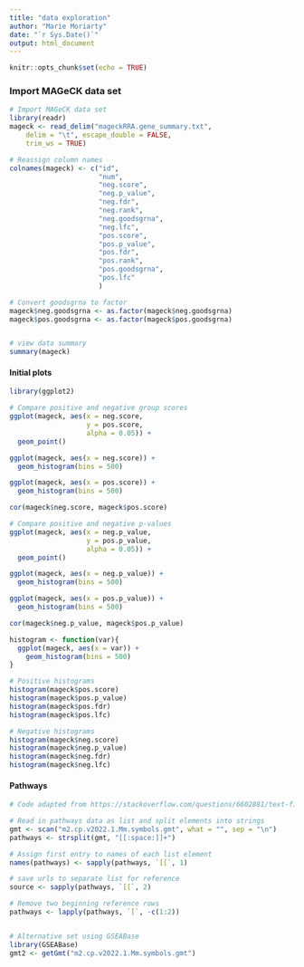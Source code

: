 ```yaml
---
title: "data exploration"
author: "Marie Moriarty"
date: "`r Sys.Date()`"
output: html_document
---
```


```r
knitr::opts_chunk$set(echo = TRUE)
```

### Import MAGeCK data set

```r
# Import MAGeCK data set
library(readr)
mageck <- read_delim("mageckRRA.gene_summary.txt", 
    delim = "\t", escape_double = FALSE, 
    trim_ws = TRUE)

# Reassign column names
colnames(mageck) <- c("id",
                      "num",
                      "neg.score",
                      "neg.p_value",
                      "neg.fdr",
                      "neg.rank",
                      "neg.goodsgrna",
                      "neg.lfc",
                      "pos.score",
                      "pos.p_value",
                      "pos.fdr",
                      "pos.rank",
                      "pos.goodsgrna",
                      "pos.lfc"
                      )

# Convert goodsgrna to factor
mageck$neg.goodsgrna <- as.factor(mageck$neg.goodsgrna)
mageck$pos.goodsgrna <- as.factor(mageck$pos.goodsgrna)


# view data summary
summary(mageck)
```

#### Initial plots
```r
library(ggplot2)

# Compare positive and negative group scores
ggplot(mageck, aes(x = neg.score, 
                   y = pos.score, 
                   alpha = 0.05)) +
  geom_point()

ggplot(mageck, aes(x = neg.score)) +
  geom_histogram(bins = 500)

ggplot(mageck, aes(x = pos.score)) +
  geom_histogram(bins = 500)

cor(mageck$neg.score, mageck$pos.score)

# Compare positive and negative p-values
ggplot(mageck, aes(x = neg.p_value, 
                   y = pos.p_value, 
                   alpha = 0.05)) +
  geom_point()

ggplot(mageck, aes(x = neg.p_value)) +
  geom_histogram(bins = 500)

ggplot(mageck, aes(x = pos.p_value)) +
  geom_histogram(bins = 500)

cor(mageck$neg.p_value, mageck$pos.p_value)

histogram <- function(var){
  ggplot(mageck, aes(x = var)) +
    geom_histogram(bins = 500)
}

# Positive histograms
histogram(mageck$pos.score)
histogram(mageck$pos.p_value)
histogram(mageck$pos.fdr)
histogram(mageck$pos.lfc)

# Negative histograms
histogram(mageck$neg.score)
histogram(mageck$neg.p_value)
histogram(mageck$neg.fdr)
histogram(mageck$neg.lfc)
```


#### Pathways
```r
# Code adapted from https://stackoverflow.com/questions/6602881/text-file-to-list-in-r

# Read in pathways data as list and split elements into strings
gmt <- scan("m2.cp.v2022.1.Mm.symbols.gmt", what = "", sep = "\n")
pathways <- strsplit(gmt, "[[:space:]]+")

# Assign first entry to names of each list element
names(pathways) <- sapply(pathways, `[[`, 1)

# save urls to separate list for reference
source <- sapply(pathways, `[[`, 2)

# Remove two beginning reference rows
pathways <- lapply(pathways, `[`, -c(1:2))


# Alternative set using GSEABase
library(GSEABase)
gmt2 <- getGmt("m2.cp.v2022.1.Mm.symbols.gmt")
```
